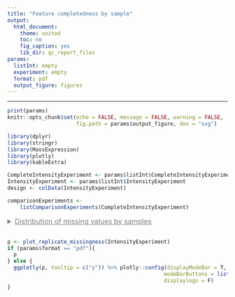 ```yaml
---
title: "Feature completedness by sample"
output:
  html_document:
    theme: united
    toc: no
    fig_caption: yes
    lib_dir: qc_report_files
params:
  listInt: empty
  experiment: empty
  format: pdf
  output_figure: figures
---
```



<style type="text/css">

summary {
  text-decoration: underline;
  font-size: 16px;
  color: grey;
  cursor: pointer;
  margin-bottom: 16px;
}

summary, summary:active {
  border: none;
}

details span {
  margin-top: 8px;
  display: block;
}

#header .btn-group {
  display: none;
}

.main-container {
  max-width: 1400px !important;
}
</style>

--- 

```r
print(params)
knitr::opts_chunk$set(echo = FALSE, message = FALSE, warning = FALSE, 
                      fig.path = params$output_figure, dev = "svg")
```


```r
library(dplyr)
library(stringr)
library(MassExpression)
library(plotly)
library(kableExtra)

CompleteIntensityExperiment <- params$listInt$CompleteIntensityExperiment
IntensityExperiment <- params$listInt$IntensityExperiment
design <- colData(IntensityExperiment)

comparisonExperiments <- 
    listComparisonExperiments(CompleteIntensityExperiment)
```


<details>
  <summary>Distribution of missing values by samples</summary>
  <span>
    <p> The amount of missing values can be affected by the biological condition or by technical factors and it can vary largely between experiments.</p>
   <p>For a healthy experiment we expect:</p>
    <ul>
      <li>The distribution of missing values replicate to be similar across replicates, especially within the same biological conditions</li>
    </ul>
    <p>There isns't a strict threshold to look for in terms of % of missing values. However, an unusually large amount of missingness in one or a few replicates can be sympthomatic of technial problems and should be taken into account when intepreting the final differential expression results.<p>
  </span>
</details> 


```r
p <- plot_replicate_missingness(IntensityExperiment)
if (params$format == "pdf"){
  p
} else {
  ggplotly(p, tooltip = c("y")) %>% plotly::config(displayModeBar = T, 
                                                  modeBarButtons = list(list('toImage')),
                                                  displaylogo = F)
}
```


